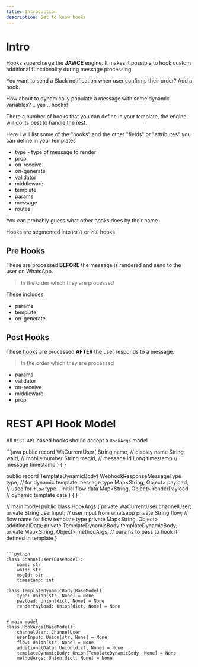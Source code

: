 ```yaml
---
title: Introduction
description: Get to know hooks
---
```


# Intro
Hooks supercharge the **JAWCE** engine. It makes it possible to hook custom additional functionality during message processing.

You want to send a Slack notification when user confirms their order? Add a hook.

How about to dynamically populate a message with some dynamic variables? .. yes .. hooks!

There a number of hooks that you can define in your template, the engine will do its best to handle the rest.

Here i will list some of the "hooks" and the other "fields" or "attributes" you can define in your templates

- type - type of message to render
- prop
- on-receive
- on-generate
- validator
- middleware
- template
- params
- message
- routes

You can probably guess what other hooks does by their name.

Hooks are segmented into `POST` or `PRE` hooks


## Pre Hooks
These are processed **BEFORE** the message is rendered and send to the user on WhatsApp.

> In the order which they are processed

These includes
- params
- template
- on-generate

## Post Hooks
These hooks are processed **AFTER** the user responds to a message.

> In the order which they are processed

- params
- validator
- on-receive
- middleware
- prop

# REST API Hook Model
All `REST API` based hooks should accept a `HookArgs` model

<CodeGroup title="Hook Model: HookArgs">
```java
public record WaCurrentUser(
        String name,        // display name
        String waId,        // mobile number
        String msgId,       // message id
        Long timestamp      // message timestamp
) {
}

public record TemplateDynamicBody(
        WebhookResponseMessageType type,        // for dynamic template message type
        Map<String, Object> payload,            // used for `flow` type - initial flow data
        Map<String, Object> renderPayload       // dynamic template data
) {
}

// main model
public class HookArgs {
    private WaCurrentUser channelUser;
    private String userInput;                           // user input from whatsapp
    private String flow;                                // flow name for flow template type
    private Map<String, Object> additionalData;
    private TemplateDynamicBody templateDynamicBody;
    private Map<String, Object> methodArgs;             // params to pass to hook if defined in template
}
```

```python
class ChannelUser(BaseModel):
    name: str
    waId: str
    msgId: str
    timestamp: int

class TemplateDynamicBody(BaseModel):
    type: Union[str, None] = None
    payload: Union[dict, None] = None
    renderPayload: Union[dict, None] = None


# main model
class HookArgs(BaseModel):
    channelUser: ChannelUser
    userInput: Union[str, None] = None
    flow: Union[str, None] = None
    additionalData: Union[dict, None] = None
    templateDynamicBody: Union[TemplateDynamicBody, None] = None
    methodArgs: Union[dict, None] = None
```
</CodeGroup>

